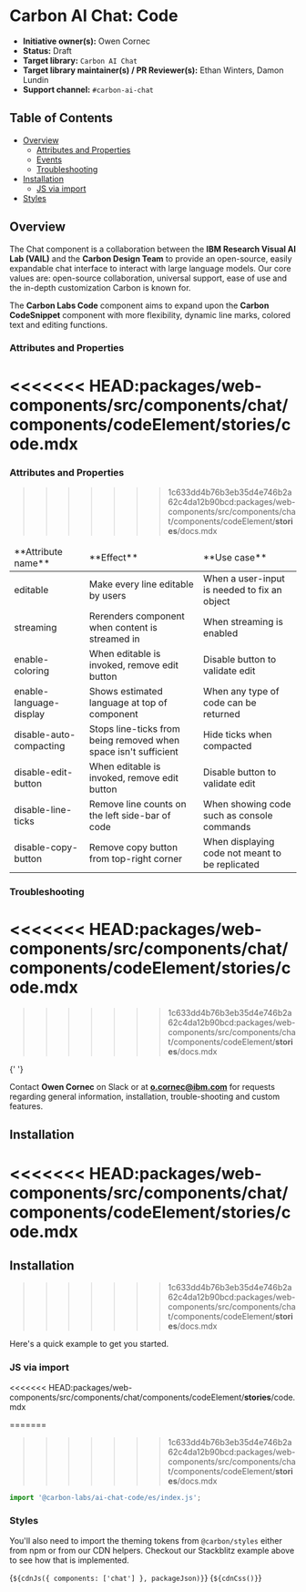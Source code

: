 
<Meta of={CodeElementStories} />

# Carbon AI Chat: Code

* **Initiative owner(s):** Owen Cornec
* **Status:** Draft
* **Target library:** `Carbon AI Chat`
* **Target library maintainer(s) / PR Reviewer(s):** Ethan Winters, Damon Lundin
* **Support channel:** `#carbon-ai-chat`

## Table of Contents

- [Overview](#overview)
  - [Attributes and Properties](#attributes-and-properties)
  - [Events](#events)
  - [Troubleshooting](#troubleshooting)
- [Installation](#installation)
  - [JS via import](#js-via-import)
- [Styles](#styles)

## Overview
<a id="overview"></a>

The Chat component is a collaboration between the **IBM Research Visual AI Lab
(VAIL)** and the **Carbon Design Team** to provide an open-source, easily
expandable chat interface to interact with large language models. Our core
values are: open-source collaboration, universal support, ease of use and the
in-depth customization Carbon is known for.

The **Carbon Labs Code** component aims to expand upon the **Carbon
CodeSnippet** component with more flexibility, dynamic line marks, colored text
and editing functions.

### Attributes and Properties

<<<<<<< HEAD:packages/web-components/src/components/chat/components/codeElement/__stories__/code.mdx
=======
### Attributes and Properties
>>>>>>> 1c633dd4b76b3eb35d4e746b2a62c4da12b90bcd:packages/web-components/src/components/chat/components/codeElement/__stories__/docs.mdx
<a id="attributes-and-properties"></a>
<table>
  <thead>
    <tr>
      <td>**Attribute name**</td>
      <td>**Effect**</td>
      <td>**Use case**</td>
    </tr>
  </thead>
  <tbody>
    <tr>
      <td>editable</td>
      <td>Make every line editable by users</td>
      <td>When a user-input is needed to fix an object</td>
    </tr>
    <tr>
      <td>streaming</td>
      <td>Rerenders component when content is streamed in</td>
      <td>When streaming is enabled</td>
    </tr>
    <tr>
      <td>enable-coloring</td>
      <td>When editable is invoked, remove edit button</td>
      <td>Disable button to validate edit</td>
    </tr>
    <tr>
      <td>enable-language-display</td>
      <td>Shows estimated language at top of component</td>
      <td>When any type of code can be returned</td>
    </tr>
    <tr>
      <td>disable-auto-compacting</td>
      <td>Stops line-ticks from being removed when space isn't sufficient</td>
      <td>Hide ticks when compacted</td>
    </tr>
    <tr>
      <td>disable-edit-button</td>
      <td>When editable is invoked, remove edit button</td>
      <td>Disable button to validate edit</td>
    </tr>
    <tr>
      <td>disable-line-ticks</td>
      <td>Remove line counts on the left side-bar of code</td>
      <td>When showing code such as console commands</td>
    </tr>
    <tr>
      <td>disable-copy-button</td>
      <td>Remove copy button from top-right corner</td>
      <td>When displaying code not meant to be replicated</td>
    </tr>
  </tbody>
</table>

### Troubleshooting
<<<<<<< HEAD:packages/web-components/src/components/chat/components/codeElement/__stories__/code.mdx
=======
<a id="troubleshooting"></a>
>>>>>>> 1c633dd4b76b3eb35d4e746b2a62c4da12b90bcd:packages/web-components/src/components/chat/components/codeElement/__stories__/docs.mdx

<a id="troubleshooting"></a>{' '}

Contact **Owen Cornec** on Slack or at **o.cornec@ibm.com** for requests
regarding general information, installation, trouble-shooting and custom
features.

## Installation

<<<<<<< HEAD:packages/web-components/src/components/chat/components/codeElement/__stories__/code.mdx
=======
## Installation
>>>>>>> 1c633dd4b76b3eb35d4e746b2a62c4da12b90bcd:packages/web-components/src/components/chat/components/codeElement/__stories__/docs.mdx
<a id="installation"></a>

Here's a quick example to get you started.

### JS via import
<<<<<<< HEAD:packages/web-components/src/components/chat/components/codeElement/__stories__/code.mdx

=======
>>>>>>> 1c633dd4b76b3eb35d4e746b2a62c4da12b90bcd:packages/web-components/src/components/chat/components/codeElement/__stories__/docs.mdx
<a id="js-via-import"></a>

```javascript
import '@carbon-labs/ai-chat-code/es/index.js';
```

### Styles

You'll also need to import the theming tokens from `@carbon/styles` either from
npm or from our CDN helpers. Checkout our Stackblitz example above to see how
that is implemented.

<Markdown>{`${cdnJs({ components: ['chat'] }, packageJson)}`}</Markdown>
<Markdown>{`${cdnCss()}`}</Markdown>
